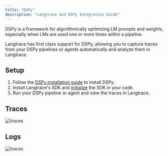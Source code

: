 ```yaml
---
title: "DSPy"
description: "Langtrace and DSPy Integration Guide"
---
```


DSPy is a framework for algorithmically optimizing LM prompts and weights, especially when LMs are used one or more times within a pipeline.

Langtrace has first class support for DSPy, allowing you to capture traces from your DSPy pipelines or agents automatically and analyze them in Langtrace.

## Setup

1. Follow the [DSPy installation guide](https://github.com/stanfordnlp/dspy?tab=readme-ov-file#1-installation) to install DSPy.
2. Install Langtrace's SDK and [initialize](/quickstart) the SDK in your code.
3. Run your DSPy pipeline or agent and view the traces in Langtrace.


## Traces
![traces](/images/dspy-traces.png)


## Logs
![traces](/images/dspy-logs.png)